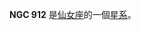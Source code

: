 {{NGCInfoBox|NGCID=NGC 912|發現者=讓·瑪璉·愛德華·史提芬|發現日期=1878年11月30日|其他編號=MCG 7-6-15,ZWG 539.20,NPM1G +41.0069|曆元=J2000.0|赤經=2時25分42.7秒
|赤緯=41°46'41"|星座=仙女座|星體=星系|星等=14.1|表面亮度=13.8|藍等=15.1}}

'''NGC 912''' 是[[仙女座|仙女座]]的一個[[星系|星系]]。

{{NGCReference|912}}

{{Catalogs|NGC=912}}